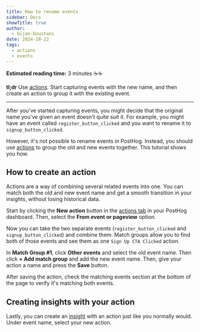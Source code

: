 ```yaml
---
title: How to rename events
sidebar: Docs
showTitle: true
author:
  - bijan-boustani
date: 2024-10-22
tags:
  - actions
  - events
---
```


**Estimated reading time:** 3 minutes ☕☕

**tl;dr** Use [actions](/docs/data/actions). Start capturing events with the new name, and then create an action to group it with the existing event.

---

After you've started capturing events, you might decide that the original name you've given an event doesn't quite suit it. For example, you might have an event called `register_button_clicked` and you want to rename it to `signup_button_clicked`.

However, it's not possible to rename events in PostHog. Instead, you should use [actions](/docs/data/actions) to group the old and new events together. This tutorial shows you how.

## How to create an action

Actions are a way of combining several related events into one. You can match both the old and new event name and get a smooth transition in your insights, without losing historical data.

Start by clicking the **New action** button in the [actions tab](https://us.posthog.com/data-management/actions) in your PostHog dashboard. Then, select the **From event or pageview** option.

<ProductScreenshot
    imageLight="https://res.cloudinary.com/dmukukwp6/image/upload/create_first_action_light_63d4f8aa42.png"
    imageDark="https://res.cloudinary.com/dmukukwp6/image/upload/create_first_action_dark_bb2ec7a894.png"
    alt="Create an action"
    classes="rounded"
/>

Now you can take the two separate events (`register_button_clicked` and `signup_button_clicked`) and combine them. Match groups allow you to find both of those events and see them as one `Sign Up CTA Clicked` action.

In **Match Group #1**, click **Other events** and select the old event name. Then click **+ Add match group** and add the new event name. Then, give your action a name and press the **Save** button.

<ProductVideo
    videoLight="https://res.cloudinary.com/dmukukwp6/video/upload/action_match_groups_light_c1aeb1f8a4.mp4"
    videoDark="https://res.cloudinary.com/dmukukwp6/video/upload/action_match_groups_dark_a990b24407.mp4"
    alt="Create action page with match groups"
    classes="rounded"
/>

After saving the action, check the matching events section at the bottom of the page to verify it's matching both events.

<ProductScreenshot
    imageLight="https://res.cloudinary.com/dmukukwp6/image/upload/matching_events_light_7e62c3b84a.png"
    imageDark="https://res.cloudinary.com/dmukukwp6/image/upload/matching_events_dark_0061946f67.png"
    alt="View matching events"
    classes="rounded"
/>

## Creating insights with your action

Lastly, you can create an [insight](/docs/product-analytics/insights) with an action just like you normally would. Under event name, select your new action.

<ProductScreenshot
    imageLight="https://res.cloudinary.com/dmukukwp6/image/upload/action_insight_light_2516295bc0.png"
    imageDark="https://res.cloudinary.com/dmukukwp6/image/upload/action_insight_dark_56d659f545.png"
    alt="Create an insight with an action"
    classes="rounded"
/>
